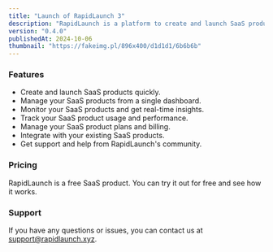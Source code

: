 ```yaml
---
title: "Launch of RapidLaunch 3"
description: "RapidLaunch is a platform to create and launch SaaS products quickly."
version: "0.4.0"
publishedAt: 2024-10-06
thumbnail: "https://fakeimg.pl/896x400/d1d1d1/6b6b6b"
---
```


### Features

-   Create and launch SaaS products quickly.
-   Manage your SaaS products from a single dashboard.
-   Monitor your SaaS products and get real-time insights.
-   Track your SaaS product usage and performance.
-   Manage your SaaS product plans and billing.
-   Integrate with your existing SaaS products.
-   Get support and help from RapidLaunch's community.

### Pricing

RapidLaunch is a free SaaS product. You can try it out for free and see how it works.

### Support

If you have any questions or issues, you can contact us at [support@rapidlaunch.xyz](mailto:support@rapidlaunch.xyz).

